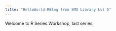 ```yaml
---
title: "HelloWorld-RBlog from SMU Library Lvl 5"
---
```


Welcome to R Series Workshop, last series.
